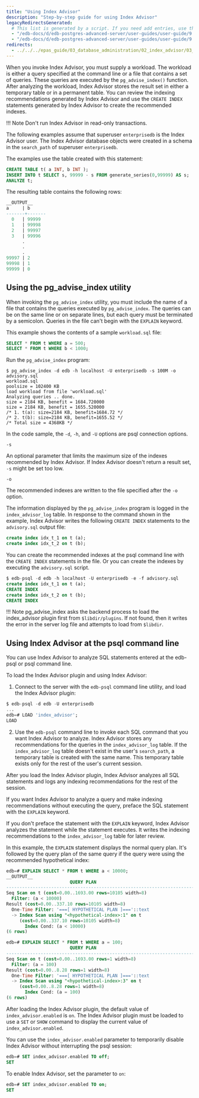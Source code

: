```yaml
---
title: "Using Index Advisor"
description: "Step-by-step guide for using Index Advisor"
legacyRedirectsGenerated:
  # This list is generated by a script. If you need add entries, use the `legacyRedirects` key.
  - "/edb-docs/d/edb-postgres-advanced-server/user-guides/user-guide/9.6/EDB_Postgres_Advanced_Server_Guide.1.56.html"
  - "/edb-docs/d/edb-postgres-advanced-server/user-guides/user-guide/9.5/EDB_Postgres_Enterprise_Guide.1.126.html"
redirects:
  - ../../../epas_guide/03_database_administration/02_index_advisor/03_using_index_advisor #generated for docs/epas/reorg-role-use-case-mode
---
```


<div id="using_index_advisor" class="registered_link"></div>

When you invoke Index Advisor, you must supply a workload. The workload is either a query specified at the command line or a file that contains a set of queries. These queries are executed by the `pg_advise_index()` function. After analyzing the workload, Index Advisor stores the result set in either a temporary table or in a permanent table. You can review the indexing recommendations generated by Index Advisor and use the `CREATE INDEX` statements generated by Index Advisor to create the recommended indexes.

!!! Note
    Don't run Index Advisor in read-only transactions.

The following examples assume that superuser `enterprisedb` is the Index Advisor user. The Index Advisor database objects were created in a schema in the `search_path` of superuser `enterprisedb`.

The examples use the table created with this statement:

```sql
CREATE TABLE t( a INT, b INT );
INSERT INTO t SELECT s, 99999 - s FROM generate_series(0,99999) AS s;
ANALYZE t;
```

The resulting table contains the following rows:

```sql
__OUTPUT__
a     | b
-------+-------
  0   | 99999
  1   | 99998
  2   | 99997
  3   | 99996
      .
      .
      .
99997 | 2
99998 | 1
99999 | 0
```

## Using the pg_advise_index utility

When invoking the `pg_advise_index` utility, you must include the name of a file that contains the queries executed by `pg_advise_index`. The queries can be on the same line or on separate lines, but each query must be terminated by a semicolon. Queries in the file can't begin with the `EXPLAIN` keyword.

This example shows the contents of a sample `workload.sql` file:

```sql
SELECT * FROM t WHERE a = 500;
SELECT * FROM t WHERE b < 1000;
```

Run the `pg_advise_index` program:

```shell
$ pg_advise_index -d edb -h localhost -U enterprisedb -s 100M -o advisory.sql 
workload.sql
poolsize = 102400 KB
load workload from file 'workload.sql'
Analyzing queries .. done.
size = 2184 KB, benefit = 1684.720000
size = 2184 KB, benefit = 1655.520000
/* 1. t(a): size=2184 KB, benefit=1684.72 */
/* 2. t(b): size=2184 KB, benefit=1655.52 */
/* Total size = 4368KB */
```

In the code sample, the `-d`, `-h`, and `-U` options are psql connection options.

`-s`

 An optional parameter that limits the maximum size of the indexes recommended by Index Advisor. If Index Advisor doesn't return a result set, `-s` might be set too low.

`-o`

 The recommended indexes are written to the file specified after the `-o` option.

The information displayed by the `pg_advise_index` program is logged in the `index_advisor_log` table. In response to the command shown in the example, Index Advisor writes the following `CREATE INDEX` statements to the `advisory.sql` output file:

```sql
create index idx_t_1 on t (a);
create index idx_t_2 on t (b);
```

You can create the recommended indexes at the psql command line with the `CREATE INDEX` statements in the file. Or you can create the indexes by executing the `advisory.sql` script.

```sql
$ edb-psql -d edb -h localhost -U enterprisedb -e -f advisory.sql
create index idx_t_1 on t (a);
CREATE INDEX
create index idx_t_2 on t (b);
CREATE INDEX
```

!!! Note
    pg_advise_index asks the backend process to load the index_advisor plugin first from `$libdir/plugins`. If not found, then it writes the error in the server log file and attempts to load from `$libdir`.

## Using Index Advisor at the psql command line

You can use Index Advisor to analyze SQL statements entered at the edb-psql or psql command line. 

To load the Index Advisor plugin and using Index Advisor:

1.  Connect to the server with the `edb-psql` command line utility, and load the Index Advisor plugin:

```sql
$ edb-psql -d edb -U enterprisedb
...
edb=# LOAD 'index_advisor';
LOAD
```

2.  Use the `edb-psql` command line to invoke each SQL command that you want Index Advisor to analyze. Index Advisor stores any recommendations for the queries in the `index_advisor_log` table. If the `index_advisor_log` table doesn't exist in the user's `search_path`, a temporary table is created with the same name. This temporary table exists only for the rest of the user's current session.

After you load the Index Advisor plugin, Index Advisor analyzes all SQL statements and logs any indexing recommendations for the rest of the session.

If you want Index Advisor to analyze a query and make indexing recommendations without executing the query, preface the SQL statement with the `EXPLAIN` keyword.

If you don't preface the statement with the `EXPLAIN` keyword, Index Advisor analyzes the statement while the statement executes. It writes the indexing recommendations to the `index_advisor_log` table for later review.

In this example, the `EXPLAIN` statement displays the normal query plan. It's followed by the query plan of the same query if the query were using the recommended hypothetical index:

```sql
edb=# EXPLAIN SELECT * FROM t WHERE a < 10000;
__OUTPUT__
                        QUERY PLAN
-----------------------------------------------------------------------------
Seq Scan on t (cost=0.00..1693.00 rows=10105 width=8)
  Filter: (a < 10000)
Result (cost=0.00..337.10 rows=10105 width=8)
  One-Time Filter: '===[ HYPOTHETICAL PLAN ]==='::text
  -> Index Scan using "<hypothetical-index>:1" on t
     (cost=0.00..337.10 rows=10105 width=8)
       Index Cond: (a < 10000)
(6 rows)
```
```sql
edb=# EXPLAIN SELECT * FROM t WHERE a = 100;
                        QUERY PLAN
-----------------------------------------------------------------------------
Seq Scan on t (cost=0.00..1693.00 rows=1 width=8)
  Filter: (a = 100)
Result (cost=0.00..8.28 rows=1 width=8)
  One-Time Filter: '===[ HYPOTHETICAL PLAN ]==='::text
  -> Index Scan using "<hypothetical-index>:3" on t
     (cost=0.00..8.28 rows=1 width=8)
       Index Cond: (a = 100)
(6 rows)
```

After loading the Index Advisor plugin, the default value of `index_advisor.enabled` is `on`. The Index Advisor plugin must be loaded to use a `SET` or `SHOW` command to display the current value of `index_advisor.enabled`.

You can use the `index_advisor.enabled` parameter to temporarily disable Index Advisor without interrupting the psql session:

```sql
edb=# SET index_advisor.enabled TO off;
SET
```

To enable Index Advisor, set the parameter to `on`:

```sql
edb=# SET index_advisor.enabled TO on;
SET
```
